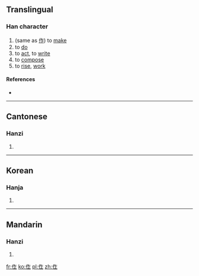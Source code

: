 ==Translingual==

===Han character===
{{Han char|rn=9|rad=人|as=05|sn=7|four=2821<sub>1</sub>|canj=人人卜一 (OOYM)|ids=⿰[[亻]]⿱[[𠂉]][[上]]}}

# (same as [[作]]) to [[make]]
# to [[do]]
# to [[act]], to [[write]]
# to [[compose]]
# to [[rise]], [[work]]

====References====
* {{Han ref|kx=0100.021|hdz=10136.010|uh=3445|ud=13381}}

----

==Cantonese==

===Hanzi===
{{yue-hanzi|jyut=[[zok3]], [[zok6]]|y=jok3, jok6}}

# {{defn|lang=yue|sort=人05}}

----

==Korean==

===Hanja===
{{ko-hanja|hangeul=작|rv=jak|mr=chak|y=cak|eumhun=짓다|ehrv=jitda|ehmr=chitta|ehy=cisqta}}

# {{defn|lang=ko|sort=人05}}

----

==Mandarin==

===Hanzi===
{{cmn-hanzi|pin=[[zuò]] ([[zuo4]])|wg=tso<sup>4</sup>}}

# {{defn|lang=cmn|sort=人05}}

[[fr:㑅]]
[[ko:㑅]]
[[pl:㑅]]
[[zh:㑅]]